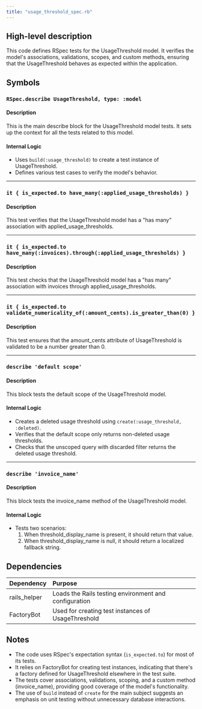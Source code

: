 ```yaml
---
title: "usage_threshold_spec.rb"
---
```


## High-level description
This code defines RSpec tests for the UsageThreshold model. It verifies the model's associations, validations, scopes, and custom methods, ensuring that the UsageThreshold behaves as expected within the application.

## Symbols

### `RSpec.describe UsageThreshold, type: :model`
#### Description
This is the main describe block for the UsageThreshold model tests. It sets up the context for all the tests related to this model.

#### Internal Logic
- Uses `build(:usage_threshold)` to create a test instance of UsageThreshold.
- Defines various test cases to verify the model's behavior.

___

### `it { is_expected.to have_many(:applied_usage_thresholds) }`
#### Description
This test verifies that the UsageThreshold model has a "has many" association with applied_usage_thresholds.

___

### `it { is_expected.to have_many(:invoices).through(:applied_usage_thresholds) }`
#### Description
This test checks that the UsageThreshold model has a "has many" association with invoices through applied_usage_thresholds.

___

### `it { is_expected.to validate_numericality_of(:amount_cents).is_greater_than(0) }`
#### Description
This test ensures that the amount_cents attribute of UsageThreshold is validated to be a number greater than 0.

___

### `describe 'default scope'`
#### Description
This block tests the default scope of the UsageThreshold model.

#### Internal Logic
- Creates a deleted usage threshold using `create(:usage_threshold, :deleted)`.
- Verifies that the default scope only returns non-deleted usage thresholds.
- Checks that the unscoped query with discarded filter returns the deleted usage threshold.

___

### `describe 'invoice_name'`
#### Description
This block tests the invoice_name method of the UsageThreshold model.

#### Internal Logic
- Tests two scenarios:
  1. When threshold_display_name is present, it should return that value.
  2. When threshold_display_name is null, it should return a localized fallback string.

## Dependencies
| Dependency | Purpose |
|:-----------|:--------|
| rails_helper | Loads the Rails testing environment and configuration |
| FactoryBot | Used for creating test instances of UsageThreshold |

## Notes
- The code uses RSpec's expectation syntax (`is_expected.to`) for most of its tests.
- It relies on FactoryBot for creating test instances, indicating that there's a factory defined for UsageThreshold elsewhere in the test suite.
- The tests cover associations, validations, scoping, and a custom method (invoice_name), providing good coverage of the model's functionality.
- The use of `build` instead of `create` for the main subject suggests an emphasis on unit testing without unnecessary database interactions.